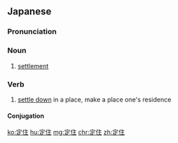 ==Japanese==
{{ja-kanjitab|てい|じゅう|yomi=on}}

===Pronunciation===
{{ja-pron|ていじゅう|y=on}}

===Noun===
{{ja-noun|ていじゅう}}

# [[settlement]]

===Verb===
{{ja-verb-suru|tr=intrans|ていじゅう}}

# [[settle down]] in a place, make a place one's residence

====Conjugation====
{{ja-suru|ていじゅう}}

[[ko:定住]]
[[hu:定住]]
[[mg:定住]]
[[chr:定住]]
[[zh:定住]]